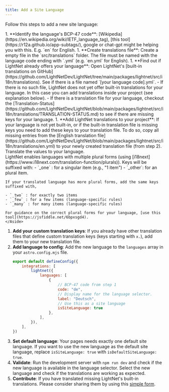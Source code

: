 ```yaml
---
title: Add a Site Language
---
```



Follow this steps to add a new site language:

<Steps>
1. **Identify the language's BCP-47 code**: [Wikipedia](https://en.wikipedia.org/wiki/IETF_language_tag), [this tool](https://r12a.github.io/app-subtags/), google or chat-gpt might be helping you with this. E.g. `en` for English.
1. **Create translations file**: Create a empty file in the `src/translations` folder. The file must be named with the language code ending with `.yml` (e.g. `en.yml` for English).
1. **Find out if LightNet already offers your language**: Open LightNet's [built-in translations on GitHub](https://github.com/LightNetDev/LightNet/tree/main/packages/lightnet/src/i18n/translations).
    See if there is a file named `[your language code].yml`.
        - If there is no such file, LightNet does not yet offer built-in translations for your language. In this case you can add translations inside your project (see explanation below).
        - If there is a translation file for your language, checkout the [Translation-Status](https://github.com/LightNetDev/LightNet/blob/main/packages/lightnet/src/i18n/translations/TRANSLATION-STATUS.md) 
          to see if there are missing keys for your language.  
1. **Add LightNet translations to your project**: If your language is not yet built-in, or if the built-in translation file is missing keys you need to add these keys to your
    translation file. To do so, copy all missing entries from the [English translation file](https://github.com/LightNetDev/LightNet/blob/main/packages/lightnet/src/i18n/translations/en.yml) 
    to your newly created translation file (from step 2). Translate the values to your language.
    <Aside>
    LightNet enables languages with multiple plural forms (using [i18next](https://www.i18next.com/translation-function/plurals)). Keys will be suffixed with:
    - `_one` : for a singular item (e.g., "1 item")
    - `_other`: for an plural item.
    
    If your translated language has more plural forms, add the same keys suffixed with,
    
    - `_two` : for exactly two items
    - `_few` : for a few items (language-specific rules)
    - `_many` : for many items (language-specific rules)
    
    For guidance on the correct plural forms for your language, [use this tool](https://jsfiddle.net/6bpxsgd4).
    </Aside>
1. **Add your custom translation keys**: If you already have other translation files that define custom translation keys (keys starting with `x.`), add them to your new translation file.
1. **Add language to config**: Add the new language to the `languages` array in your `astro.config.mjs` file.
    ```js title="astro.config.mjs" ins={5-12}
    export default defineConfig({
        integrations: [
            lightnet({
                languages: [
                    {
                        // BCP-47 code from step 1
                        code: "de",
                        // Display name for the language selector.
                        label: "Deutsch",
                        // Use this as a site language
                        isSiteLanguage: true
                    },
                ],
            }),
        ],
    })
    ```
1. **Set default language**: Your pages needs exactly one default site language. 
    If you want to use the new language as the default site language, replace `isSiteLanguage: true` with `isDefaultSiteLanguage: true`.
1. **Validate**: Run the development server with `npm run dev` and check if the new language is available in the language selector. 
    Select the new language and check if the translations are working as expected.
1. **Contribute**: If you have translated missing LightNet's built-in translations. Please consider sharing them by using this [simple form](https://github.com/LightNetDev/LightNet/issues/new?template=---03-translations-update.yml).
</Steps>
